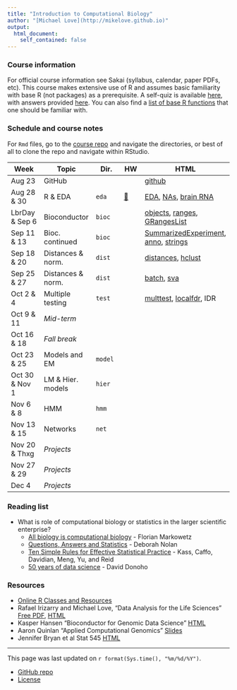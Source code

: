 ```yaml
---
title: "Introduction to Computational Biology"
author: "[Michael Love](http://mikelove.github.io)"
output: 
  html_document:
    self_contained: false
---
```


### Course information

For official course information see Sakai (syllabus, calendar, paper PDFs, etc).
This course makes extensive use of R and assumes basic familiarity with
base R (not packages) as a prerequisite. 
A self-quiz is available 
[here](https://github.com/biodatascience/compbio/blob/gh-pages/selfquiz/selfquiz.R), 
with answers provided 
[here](https://github.com/biodatascience/compbio/raw/gh-pages/selfquiz/selfquiz_answers.rda).
You can also find a
[list of base R functions](https://github.com/biodatascience/compbio_src/blob/master/eda/functions.md)
that one should be familiar with.

### Schedule and course notes

For `Rmd` files, go to the
[course repo](https://github.com/biodatascience/compbio_src) and navigate the
directories, or best of all to clone the repo and navigate within
RStudio. 


| Week | Topic | Dir. | HW | HTML |
|------|-------|------|----|------|
|Aug 23         | GitHub | | | [github](github.html) |
|Aug 28 & 30    | R & EDA | `eda` | [🔭](https://github.com/biodatascience/compbio_src/blob/master/eda/EDA_hw.Rmd) | [EDA](eda/EDA.html), [NAs](eda/NAs.html), [brain RNA](eda/brain_RNA.html) |
|LbrDay & Sep 6 | Bioconductor | `bioc` | | [objects](bioc/objects.html), [ranges](bioc/ranges.html), [GRangesList](bioc/GRL.html) |
|Sep 11 & 13    | Bioc. continued | `bioc` | | [SummarizedExperiment](bioc/SE.html), [anno](bioc/anno.html), [strings](bioc/strings.html) |
|Sep 18 & 20    | Distances & norm. | `dist` | | [distances](dist/distances.html), [hclust](dist/hclust.html) |
|Sep 25 & 27    | Distances & norm. | `dist` | | [batch](dist/batch.html), [sva](dist/sva.html)|
|Oct 2 & 4      | Multiple testing | `test` | | [multtest](test/multtest.html), [localfdr](test/localfdr.html), IDR |
|Oct 9 & 11	    | *Mid-term* | | | |
|Oct 16 & 18    | *Fall break* | | | |
|Oct 23 & 25    | Models and EM | `model` | | |
|Oct 30 & Nov 1 | LM & Hier. models | `hier` | | |
|Nov 6 & 8	    | HMM | `hmm` | | |
|Nov 13 & 15    | Networks | `net` | | |
|Nov 20 & Thxg  | *Projects* | | | |
|Nov 27 & 29    | *Projects* | | | |
|Dec 4          | *Projects* | | | |

### Reading list

* What is role of computational biology or statistics in the larger scientific enterprise?
    - [All biology is computational biology](http://journals.plos.org/plosbiology/article?id=10.1371/journal.pbio.2002050) - Florian Markowetz
    - [Questions, Answers and Statistics](https://www.stat.berkeley.edu/~sandrine/Docs/TerrySelectedWorksSpringer/Version1/Nolan/Nolan.pdf) - Deborah Nolan
    - [Ten Simple Rules for Effective Statistical Practice](http://journals.plos.org/ploscompbiol/article?id=10.1371/journal.pcbi.1004961) - Kass, Caffo, Davidian, Meng, Yu, and Reid
    - [50 years of data science](https://dl.dropboxusercontent.com/u/23421017/50YearsDataScience.pdf) - David Donoho

### Resources

* [Online R Classes and Resources](http://genomicsclass.github.io/book/pages/resources.html)
* Rafael Irizarry and Michael Love, "Data Analysis for the Life Sciences" 
[Free PDF](https://leanpub.com/dataanalysisforthelifesciences),
[HTML](http://genomicsclass.github.io/book/)
* Kasper Hansen "Bioconductor for Genomic Data Science" 
[HTML](https://kasperdanielhansen.github.io/genbioconductor/)
* Aaron Quinlan "Applied Computational Genomics" [Slides](https://github.com/quinlan-lab/applied-computational-genomics)
* Jennifer Bryan et al Stat 545 [HTML](http://stat545.com/)

---

This page was last updated on `r format(Sys.time(), "%m/%d/%Y")`. 

* [GitHub repo](https://github.com/biodatascience/compbio_src)
* [License](https://github.com/biodatascience/compbio_src/blob/gh-pages/LICENSE)

